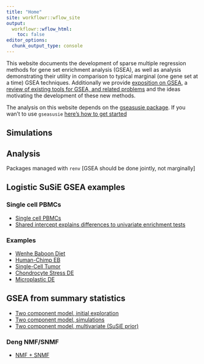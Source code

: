 ```yaml
---
title: "Home"
site: workflowr::wflow_site
output:
  workflowr::wflow_html:
    toc: false
editor_options:
  chunk_output_type: console
---
```


This website documents the development of sparse multiple regression methods for gene set enrichment analysis (GSEA), as well as analysis demonstrating their utility in comparison to typical marginal (one gene set at a time) GSEA techniques. Additionally we provide [exposition on GSEA](gsea_overview.html), a [review of existing tools for GSEA, and related problems](lit_review.html) and the ideas motivating the development of these new methods.

The analysis on this website depends on the [gseasusie package](github.com/karltayeb/gseasusie). If you wan't to use `gseasusie` [here's how to get started](getting_started.html)

## Simulations

## Analysis

Packages managed with `renv`
[GSEA should be done jointly, not marginally]

## Logistic SuSiE GSEA examples

### Single cell PBMCs
* [Single cell PBMCs](single_cell_pbmc_standardized.html)
* [Shared intercept explains differences to univariate enrichment tests](single_cell_pbmc_l1.html)

### Examples
* [Wenhe Baboon Diet](baboon_diet.html)
* [Human-Chimp EB](human_chimp_eb_de_example.html)
* [Single-Cell Tumor](example_yusha_sc_tumor.html)
* [Chondrocyte Stress DE](example_anthony.html)
* [Microplastic DE](example_mellissa_microplastics.html)

## GSEA from summary statistics
* [Two component model, initial exploration](summary_stat_gsea_exploration.html)
* [Two component model, simulations](summary_stat_gsea_sim.html)
* [Two component model, multivariate (SuSiE prior)](latent_logistic_susie.html)

### Deng NMF/SNMF
* [NMF + SNMF](deng_example.html)


<!-- [Two component model, multiple regression]() -->
